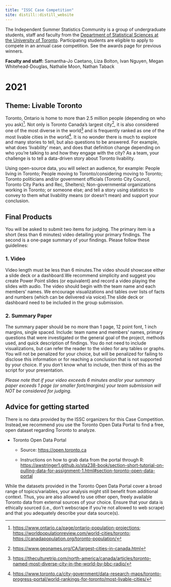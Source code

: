 ```yaml
---
title: "ISSC Case Competition"
site: distill::distill_website
---
```


The Independent Summer Statistics Community is a group of undergraduate students, staff and faculty from the [Department of Statistical Sciences at the University of Toronto](https://www.statistics.utoronto.ca/). Participating students are eligible to apply to compete in an annual case competition. See the awards page for previous winners.

**Faculty and staff:** Samantha-Jo Caetano, Liza Bolton, Ivan Nguyen, Megan Whitehead-Douglas, Nathalie Moon, Nathan Taback

# 2021

## Theme: Livable Toronto

Toronto, Ontario is home to more than 2.5 million people (depending on who you ask)[^1]. Not only is Toronto Canada's largest city[^2], it is also considered one of the most diverse in the world[^3] and is frequently ranked as one of the most livable cities in the world[^4]. It is no wonder there is much to explore and many stories to tell, but also questions to be answered. For example, what does 'livability' mean, and does that definition change depending on who you're talking to and how they engage with the city? As a team, your challenge is to tell a data-driven story about Toronto livability.

[^1]: <https://www.ontario.ca/page/ontario-population-projections>; <https://worldpopulationreview.com/world-cities/toronto>; <https://canadapopulation.org/toronto-population/>

[^2]: <https://www.geonames.org/CA/largest-cities-in-canada.html>

[^3]: <https://theculturetrip.com/north-america/canada/articles/toronto-named-most-diverse-city-in-the-world-by-bbc-radio/>

[^4]: <https://www.toronto.ca/city-government/data-research-maps/toronto-progress-portal/world-rankings-for-toronto/most-livable-cities/>

Using open-source data, you will select an audience, for example: People living in Toronto; People moving to Toronto/considering moving to Toronto; Toronto politicians and/or government officials (Toronto City Council, Toronto City Parks and Rec, Shelters); Non-governmental organizations working in Toronto; or someone else; and tell a story using statistics to convey to them what livability means (or doesn't mean) and support your conclusion.

## Final Products

You will be asked to submit two items for judging. The primary item is a short (less than 6 minutes) video detailing your primary findings. The second is a one-page summary of your findings. Please follow these guidelines:

### 1. Video

Video length must be less than 6 minutes.The video should showcase either a slide deck or a dashboard.We recommend simplicity and suggest you create Power Point slides (or equivalent) and record a video playing the slides with audio. The video should begin with the team name and each members' names. We encourage visualizations and tables over lists of facts and numbers (which can be delivered via voice).The slide deck or dashboard need to be included in the group submission.

### 2. Summary Paper

The summary paper should be no more than 1 page, 12 point font, 1 inch margins, single spaced. Include: team name and members' names, primary questions that were investigated or the general goal of the project, methods used, and quick description of findings. You do not need to include visualizations, but can refer the reader to the video for any tables or graphs. You will not be penalized for your choice, but will be penalized for failing to disclose this information or for reaching a conclusion that is not supported by your choice. If you don't know what to include, then think of this as the script for your presentation.

*Please note that if your video exceeds 6 minutes and/or your summary paper exceeds 1 page (or smaller font/margins) your team submission will NOT be considered for judging.*

## Advice for getting started

There is no data provided by the ISSC organizers for this Case Competition. Instead,we recommend you use the Toronto Open Data Portal to find a free, open dataset regarding Toronto to analyze.

-   Toronto Open Data Portal

    -   Source: <https://open.toronto.ca>

    -   Instructions on how to grab data from the portal through R: <https://awstringer1.github.io/sta238-book/section-short-tutorial-on-pulling-data-for-assignment-1.html#section-toronto-open-data-portal> \

While the datasets provided in the Toronto Open Data Portal cover a broad range of topics/variables, your analysis might still benefit from additional context. Thus, you are also allowed to use other open, freely available Toronto data from external sources of your choice. Ensure that your data is ethically sourced (i.e., don't webscrape if you're not allowed to web scrape) and that you adequately describe your data source(s).
